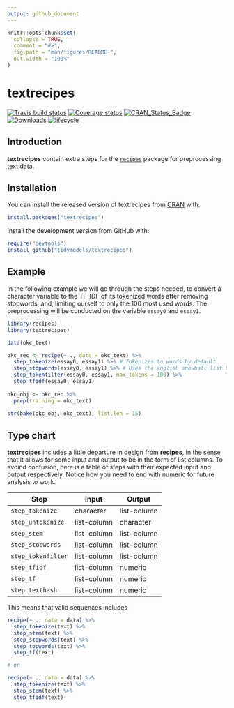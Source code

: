 ```yaml
---
output: github_document
---
```


<!-- README.md is generated from README.Rmd. Please edit that file -->

```r
knitr::opts_chunk$set(
  collapse = TRUE,
  comment = "#>",
  fig.path = "man/figures/README-",
  out.width = "100%"
)
```
# textrecipes

[![Travis build status](https://travis-ci.org/tidymodels/textrecipes.svg?branch=master)](https://travis-ci.org/tidymodels/textrecipes)
[![Coverage status](https://codecov.io/gh/tidymodels/textrecipes/branch/master/graph/badge.svg)](https://codecov.io/github/tidymodels/textrecipes?branch=master)
[![CRAN_Status_Badge](http://www.r-pkg.org/badges/version/textrecipes)](http://cran.r-project.org/web/packages/textrecipes)
[![Downloads](http://cranlogs.r-pkg.org/badges/textrecipes)](http://cran.rstudio.com/package=textrecipes)
[![lifecycle](https://img.shields.io/badge/lifecycle-experimental-orange.svg)](https://www.tidyverse.org/lifecycle/#experimental)

## Introduction

**textrecipes** contain extra steps for the [`recipes`](https://CRAN.R-project.org/package=recipes) package for preprocessing text data. 

## Installation

You can install the released version of textrecipes from [CRAN](https://CRAN.R-project.org) with:

```r
install.packages("textrecipes")
```

Install the development version from GitHub with:

```r
require("devtools")
install_github("tidymodels/textrecipes")
```

## Example

In the following example we will go through the steps needed, to convert a character variable to the TF-IDF of its tokenized words after removing stopwords, and, limiting ourself to only the 100 most used words. The preprocessing will be conducted on the variable `essay0` and `essay1`.

```r
library(recipes)
library(textrecipes)

data(okc_text)

okc_rec <- recipe(~ ., data = okc_text) %>%
  step_tokenize(essay0, essay1) %>% # Tokenizes to words by default
  step_stopwords(essay0, essay1) %>% # Uses the english snowball list by default
  step_tokenfilter(essay0, essay1, max_tokens = 100) %>%
  step_tfidf(essay0, essay1)
   
okc_obj <- okc_rec %>%
  prep(training = okc_text)
   
str(bake(okc_obj, okc_text), list.len = 15)
```


## Type chart

**textrecipes** includes a little departure in design from **recipes**, in the sense that it allows for some input and output to be in the form of list columns. To avoind confusion, here is a table of steps with their expected input and output respectively. Notice how you need to end with numeric for future analysis to work.

| Step               | Input       | Output      |
|--------------------|-------------|-------------|
| `step_tokenize`    | character   | list-column |
| `step_untokenize`  | list-column | character   |
| `step_stem`        | list-column | list-column |
| `step_stopwords`   | list-column | list-column |
| `step_tokenfilter` | list-column | list-column |
| `step_tfidf`       | list-column | numeric     |
| `step_tf`          | list-column | numeric     |
| `step_texthash`    | list-column | numeric     |


This means that valid sequences includes

```r
recipe(~ ., data = data) %>%
  step_tokenize(text) %>%
  step_stem(text) %>%
  step_stopwords(text) %>%
  step_topwords(text) %>%
  step_tf(text)

# or

recipe(~ ., data = data) %>%
  step_tokenize(text) %>%
  step_stem(text) %>%
  step_tfidf(text)
```

